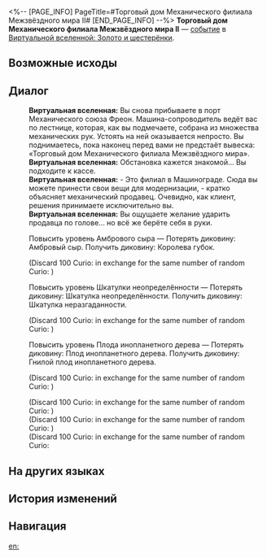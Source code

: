 <%-- [PAGE_INFO]
PageTitle=#Торговый дом Механического филиала Межзвёздного мира II#
[END_PAGE_INFO] --%>
{{Дополнить}}
{{ВВ Событие Инфобокс
|id                 = 20801
|Название           = 
|Изображение        = Событие ВВ КММ.png
|Испытание_в_вв     = 
|Испытание_в_рое    = 
|Испытание_в_зиш    = Неизвестно
|Испытание_в_рв     = 
|Испытание_в_облнеп = 
|Требования         = 
|Пред               = 
|След               = 
|Упоминания         = 
|Порядок            = 016
|Порядок_рв         = 
}}
'''Торговый дом Механического филиала Межзвёздного мира II''' — [[Виртуальная вселенная/События|событие]] в [[Виртуальная вселенная: Золото и шестерёнки|Виртуальной вселенной: Золото и шестерёнки]].

==Возможные исходы==
{{Возможные исходы
|Выбор_1 = Повысить уровень вашего сознания
|Результат_1 = Повысить уровень диковин: Амбровый сыр, Шкатулка неопределённости и Плод инопланетного дерева.
|Путь_1   = Эрудиция

|Выбор_2 = Повысить уровень Амбрового сыра
|Результат_2 = Потерять диковину: Амбровый сыр. Получить диковину: Королева губок.

|Выбор_3 = Повысить уровень Шкатулки неопределённости
|Результат_3 = Потерять диковину: Шкатулка неопределённости. Получить диковину: Шкатулка неразгаданности.

|Выбор_4 = Повысить уровень Плода инопланетного дерева
|Результат_4 = Потерять диковину: Плод инопланетного дерева. Получить диковину: Гнилой плод инопланетного дерева.
}}

==Диалог==
{{Диалог Начало}}
:'''Виртуальная вселенная:''' Вы снова прибываете в порт Механического союза Фреон. Машина-сопроводитель ведёт вас по лестнице, которая, как вы подмечаете, собрана из множества механических рук. Устоять на ней оказывается непросто. Вы поднимаетесь, пока наконец перед вами не предстаёт вывеска: «Торговый дом Механического филиала Межзвёздного мира».
:'''Виртуальная вселенная:''' Обстановка кажется знакомой... Вы подходите к кассе.
:'''Виртуальная вселенная:''' - Это филиал в Машинограде. Сюда вы можете принести свои вещи для модернизации, - кратко объясняет механический продавец. Очевидно, как клиент, решения принимаете исключительно вы.
:'''Виртуальная вселенная:''' Вы ощущаете желание ударить продавца по голове... но всё же берёте себя в руки.
:{{Диалог|Звезда}} Повысить уровень Амбрового сыра &mdash; Потерять диковину: Амбровый сыр. Получить диковину: Королева губок.
:;(Discard 100 Curio&colon; {{Item|Ambergris Cheese|20|type=Curio}} in exchange for the same number of random Curio&colon; {{Item|King of Sponges|20|type=Curio}})
:{{Диалог|Звезда}} Повысить уровень Шкатулки неопределённости &mdash; Потерять диковину: Шкатулка неопределённости. Получить диковину: Шкатулка неразгаданности.
:;(Discard 100 Curio&colon; {{Item|Casket of Inaccuracy|20|type=Curio}} in exchange for the same number of random Curio&colon; {{Item|Indecipherable Box|20|type=Curio}})
:{{Диалог|Звезда}} Повысить уровень Плода инопланетного дерева &mdash; Потерять диковину: Плод инопланетного дерева. Получить диковину: Гнилой плод инопланетного дерева.
:;(Discard 100 Curio&colon; {{Item|Fruit of the Alien Tree|20|type=Curio}} in exchange for the same number of random Curio&colon; {{Item|Rotting Fruit of the Alien Tree|20|type=Curio}})
:{{SU Special Dialogue|Эрудиция|Повысить уровень вашего сознания|Повысить уровень диковин: Амбровый сыр, Шкатулка неопределённости и Плод инопланетного дерева.}}
:;(Discard 100 Curio&colon; {{Item|Ambergris Cheese|20|type=Curio}} in exchange for the same number of random Curio&colon; {{Item|King of Sponges|20|type=Curio}})
:;(Discard 100 Curio&colon; {{Item|Casket of Inaccuracy|20|type=Curio}} in exchange for the same number of random Curio&colon; {{Item|Indecipherable Box|20|type=Curio}})
:;(Discard 100 Curio&colon; {{Item|Fruit of the Alien Tree|20|type=Curio}} in exchange for the same number of random Curio&colon; {{Item|Rotting Fruit of the Alien Tree|20|type=Curio}}
{{Диалог Конец}}

==На других языках==
{{На других языках
|en   = Interastral Peace Mechanical Branch Shopping Mall (II)
|zhs  = 星际和平机械分部商城（其二）
|zht  = 星際和平機械分部商城（其二）
|ja   = スターピースショッピングセンター・{{Rubi|機械支部|きかいしぶ}}（その2）
|ko   = 스타피스 기계 지점 상점 (2)
|es   = Centro comercial mecánico de la Paz Interastral (II)
|fr   = Centre commerciale mécanique de la Paix Interastrale (II)
|ru   = Торговый дом Механического филиала Межзвёздного мира II
|th   = ห้างจักรกลสันติภาพแห่งดวงดาวสาขาย่อย (2)
|vi   = Cửa Hàng Chi Nhánh Máy Móc Hành Tinh Hòa Bình 2
|de   = Interastrales Friedens-Einkaufszentrum – Mechanische Filiale (Teil 2)
|id   = Mall Interastral Peace Cabang Mekanik (2)
|pt   = Shopping da Filial Mecânica da Paz Interastral (II)
}}

==История изменений==
{{История изменений|3.5}}

==Навигация==
{{События ВВ Навбокс}}

[[en:]]